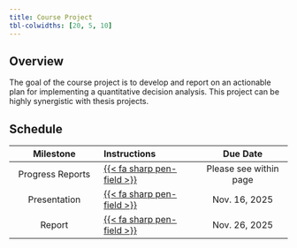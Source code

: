 ```yaml
---
title: Course Project
tbl-colwidths: [20, 5, 10]
---
```


## Overview
The goal of the course project is to develop and report on an actionable plan for implementing a quantitative decision analysis. This project can be highly synergistic with thesis projects.

## Schedule
| Milestone |Instructions |  Due Date |
|:---------:|:-----------|:---------:|
| Progress Reports | [{{< fa sharp pen-field >}}](./updates.qmd)  |  Please see within page |
| Presentation | [{{< fa sharp pen-field >}}](./presentation.qmd) | Nov. 16, 2025 |
| Report | [{{< fa sharp pen-field >}}](./report.qmd)|  Nov. 26, 2025 |